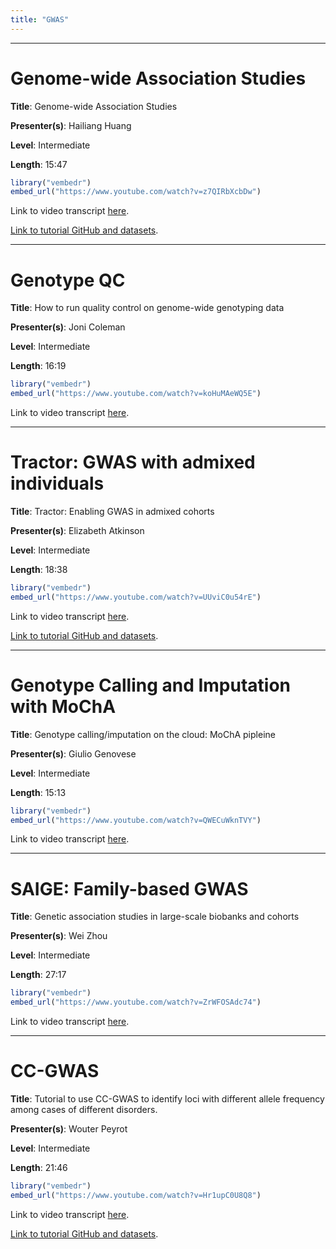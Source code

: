 ```yaml
---
title: "GWAS"
---
```


------------------------------------------------------------------------

# Genome-wide Association Studies

**Title**: Genome-wide Association Studies

**Presenter(s)**: Hailiang Huang

**Level**: Intermediate

**Length**: 15:47

```r
library("vembedr")
embed_url("https://www.youtube.com/watch?v=z7QIRbXcbDw")
```

Link to video transcript [here](software_gwas_transcript.qmd#sec-video1).

[Link to tutorial GitHub and datasets](https://github.com/thehuanglab/gwas-tutorial).

------------------------------------------------------------------------

# Genotype QC

**Title**: How to run quality control on genome-wide genotyping data

**Presenter(s)**: Joni Coleman

**Level**: Intermediate

**Length**: 16:19

```r
library("vembedr")
embed_url("https://www.youtube.com/watch?v=koHuMAeWQ5E")
```

Link to video transcript [here](software_gwas_transcript.qmd#sec-video2).

------------------------------------------------------------------------

# Tractor: GWAS with admixed individuals

**Title**: Tractor: Enabling GWAS in admixed cohorts

**Presenter(s)**: Elizabeth Atkinson

**Level**: Intermediate

**Length**: 18:38

```r
library("vembedr")
embed_url("https://www.youtube.com/watch?v=UUviC0u54rE")
```

Link to video transcript [here](software_gwas_transcript.qmd#sec-video3).

[Link to tutorial GitHub and datasets](https://atkinson-lab.github.io/Tractor-tutorial/).

------------------------------------------------------------------------

# Genotype Calling and Imputation with MoChA

**Title**: Genotype calling/imputation on the cloud: MoChA pipleine

**Presenter(s)**: Giulio Genovese

**Level**: Intermediate

**Length**: 15:13

```r
library("vembedr")
embed_url("https://www.youtube.com/watch?v=QWECuWknTVY")
```

Link to video transcript [here](software_gwas_transcript.qmd#sec-video4).

------------------------------------------------------------------------

# SAIGE: Family-based GWAS

**Title**: Genetic association studies in large-scale biobanks and cohorts

**Presenter(s)**: Wei Zhou

**Level**: Intermediate

**Length**: 27:17

```r
library("vembedr")
embed_url("https://www.youtube.com/watch?v=ZrWFOSAdc74")
```

Link to video transcript [here](software_gwas_transcript.qmd#sec-video5).

------------------------------------------------------------------------

# CC-GWAS

**Title**: Tutorial to use CC-GWAS to identify loci with different allele frequency among cases of different disorders.

**Presenter(s)**: Wouter Peyrot

**Level**: Intermediate

**Length**: 21:46

```r
library("vembedr")
embed_url("https://www.youtube.com/watch?v=Hr1upC0U8Q8")
```

Link to video transcript [here](software_gwas_transcript.qmd#sec-video6).

[Link to tutorial GitHub and datasets](https://github.com/wouterpeyrot/CCGWAS).
